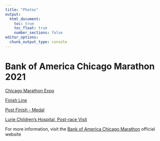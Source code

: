 ```yaml
---
title: "Photos"
output: 
  html_document:
    toc: true
    toc_float: true
    number_sections: false
editor_options: 
  chunk_output_type: console
---
```


<head>
  <meta charset="utf-8">
  <title>Lightbox Example</title>
  <link rel="stylesheet" href="./lightbox/dist/css/lightbox.css">
</head>

<body>

# Bank of America Chicago Marathon 2021

<a href="images/marathon1.jpeg" data-lightbox="Marathon">Chicago Marathon Expo</a>

<a href="images/marathon3.jpg" data-lightbox="Marathon">Finish Line</a>

<a href="images/marathon2.jpg" data-lightbox="Marathon">Post Finish - Medal</a>

<a href="images/marathon4.jpg" data-lightbox="Marathon">Lurie Children's Hospital, Post-race Visit</a>

For more information, visit the  [Bank of America Chicago Marathon](https://www.chicagomarathon.com) official website 

  <script src="./lightbox/dist/js/lightbox-plus-jquery.min.js"></script>

</body>

</html>
